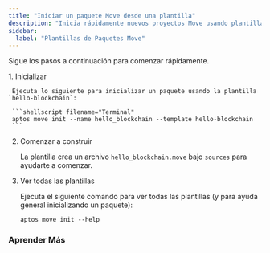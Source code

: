 ```yaml
---
title: "Iniciar un paquete Move desde una plantilla"
description: "Inicia rápidamente nuevos proyectos Move usando plantillas integradas con el CLI de Aptos, incluyendo la plantilla hello-blockchain y opciones de personalización."
sidebar:
  label: "Plantillas de Paquetes Move"
---
```




Sigue los pasos a continuación para comenzar rápidamente.

<Steps>
  1. Inicializar

     Ejecuta lo siguiente para inicializar un paquete usando la plantilla `hello-blockchain`:

     ```shellscript filename="Terminal"
     aptos move init --name hello_blockchain --template hello-blockchain
     ```

  2. Comenzar a construir

     La plantilla crea un archivo `hello_blockchain.move` bajo `sources` para ayudarte a comenzar.

     <RemoteCodeblock permalink="https://github.com/aptos-labs/aptos-core/blob/afd3706c17bcccfb39a9d6059aecbfa648ed295d/aptos-move/move-examples/hello_blockchain/sources/hello_blockchain.move#L1-L64" />

  3. Ver todas las plantillas

     Ejecuta el siguiente comando para ver todas las plantillas (y para ayuda general inicializando un paquete):

     ```shellscript
     aptos move init --help
     ```
</Steps>

### Aprender Más

<CardGrid>
  <LinkCard href="/build/smart-contracts" title="Contratos Inteligentes" description="Aprende cómo construir en Move" />

  <LinkCard href="/build/smart-contracts/create-package" title="Crear Paquete" description="Comienza aprendiendo cómo crear un paquete Move" />
</CardGrid>
